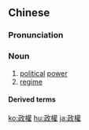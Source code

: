 {{also|政权|政権}}
==Chinese==
{{zh-forms|s=政权}}

===Pronunciation===
{{zh-pron
|m=zhèngquán
|c=zing3 kyun4
|h=pfs=chṳn-khièn
|mn=chèng-khoân/chèng-koân
|ma=Zh-zhèngquán.ogg
|cat=n
}}

===Noun===
{{zh-noun}}

# [[political]] [[power]]
# [[regime]]

====Derived terms====
{{zh-der|政權變動|政權更迭|政權更換|政權交替}}

{{zh-cat|Intermediate}}

[[ko:政權]]
[[hu:政權]]
[[ja:政權]]